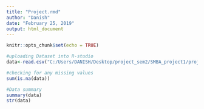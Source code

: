 ---
title: "Project.rmd"
author: "Danish"
date: "February 25, 2019"
output: html_document
---

```{r setup, include=FALSE}
knitr::opts_chunk$set(echo = TRUE)
```

```{r}
#uploading Dataset into R-studio
data<-read.csv("C:/Users/DANISH/Desktop/project_sem2/SMBA_project1/project1_data.csv")
```

```{r}
#checking for any missing values
sum(is.na(data))

#Data summary
summary(data)
str(data)

```

